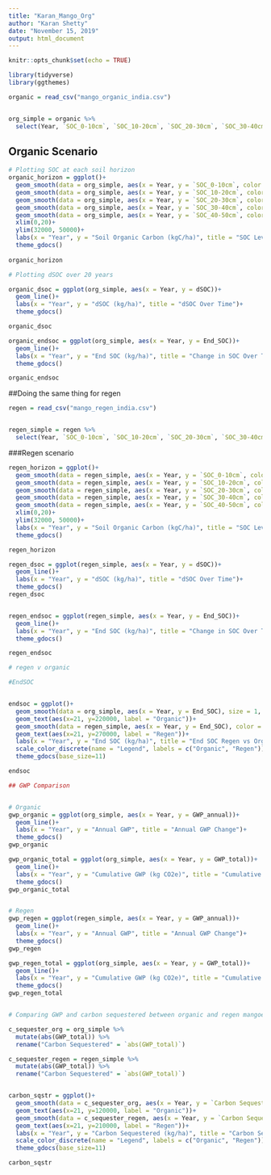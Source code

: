 ```yaml
---
title: "Karan_Mango_Org"
author: "Karan Shetty"
date: "November 15, 2019"
output: html_document
---
```


```r
knitr::opts_chunk$set(echo = TRUE)
```

```r
library(tidyverse)
library(ggthemes)

organic = read_csv("mango_organic_india.csv")


org_simple = organic %>% 
  select(Year, `SOC_0-10cm`, `SOC_10-20cm`, `SOC_20-30cm`, `SOC_30-40cm`, `SOC_40-50cm`, End_SOC, dSOC, GWP_annual, GWP_total)


```

## Organic Scenario

```r
# Plotting SOC at each soil horizon
organic_horizon = ggplot()+
  geom_smooth(data = org_simple, aes(x = Year, y = `SOC_0-10cm`, color = "SOC 0-10cm"), size = 1, span = 0.7, se = FALSE)+
  geom_smooth(data = org_simple, aes(x = Year, y = `SOC_10-20cm`, color = "SOC 10-20cm"), size = 1, span = 0.7, se=FALSE)+
  geom_smooth(data = org_simple, aes(x = Year, y = `SOC_20-30cm`, color = "SOC 20-30cm"), size = 1, span = 0.7, se=FALSE)+
  geom_smooth(data = org_simple, aes(x = Year, y = `SOC_30-40cm`, color = "SOC 30-40cm"), size = 1, span = 0.7, se=FALSE)+
  geom_smooth(data = org_simple, aes(x = Year, y = `SOC_40-50cm`, color = "SOC 40-50cm"), size = 1, span = 0.7, se=FALSE)+
  xlim(0,20)+
  ylim(32000, 50000)+
  labs(x = "Year", y = "Soil Organic Carbon (kgC/ha)", title = "SOC Levels at each Soil Horizon")+
  theme_gdocs()
  
organic_horizon

# Plotting dSOC over 20 years

organic_dsoc = ggplot(org_simple, aes(x = Year, y = dSOC))+
  geom_line()+
  labs(x = "Year", y = "dSOC (kg/ha)", title = "dSOC Over Time")+
  theme_gdocs()

organic_dsoc

organic_endsoc = ggplot(org_simple, aes(x = Year, y = End_SOC))+
  geom_line()+
  labs(x = "Year", y = "End SOC (kg/ha)", title = "Change in SOC Over Time")+
  theme_gdocs()

organic_endsoc

```

##Doing the same thing for regen

```r

regen = read_csv("mango_regen_india.csv")


regen_simple = regen %>% 
  select(Year, `SOC_0-10cm`, `SOC_10-20cm`, `SOC_20-30cm`, `SOC_30-40cm`, `SOC_40-50cm`, End_SOC, dSOC, GWP_annual, GWP_total)

```

###Regen scenario

```r

regen_horizon = ggplot()+
  geom_smooth(data = regen_simple, aes(x = Year, y = `SOC_0-10cm`, color = "SOC 0-10cm"), size = 1, span = 0.7, se = FALSE)+
  geom_smooth(data = regen_simple, aes(x = Year, y = `SOC_10-20cm`, color = "SOC 10-20cm"), size = 1, span = 0.7, se=FALSE)+
  geom_smooth(data = regen_simple, aes(x = Year, y = `SOC_20-30cm`, color = "SOC 20-30cm"), size = 1, span = 0.7, se=FALSE)+
  geom_smooth(data = regen_simple, aes(x = Year, y = `SOC_30-40cm`, color = "SOC 30-40cm"), size = 1, span = 0.7, se=FALSE)+
  geom_smooth(data = regen_simple, aes(x = Year, y = `SOC_40-50cm`, color = "SOC 40-50cm"), size = 1, span = 0.7, se=FALSE)+
  xlim(0,20)+
  ylim(32000, 50000)+
  labs(x = "Year", y = "Soil Organic Carbon (kgC/ha)", title = "SOC Levels at each Soil Horizon")+
  theme_gdocs()

regen_horizon

regen_dsoc = ggplot(regen_simple, aes(x = Year, y = dSOC))+
  geom_line()+
  labs(x = "Year", y = "dSOC (kg/ha)", title = "dSOC Over Time")+
  theme_gdocs()
regen_dsoc


regen_endsoc = ggplot(regen_simple, aes(x = Year, y = End_SOC))+
  geom_line()+
  labs(x = "Year", y = "End SOC (kg/ha)", title = "Change in SOC Over Time")+
  theme_gdocs()

regen_endsoc

```

```r
# regen v organic

#EndSOC


endsoc = ggplot()+
  geom_smooth(data = org_simple, aes(x = Year, y = End_SOC), size = 1, span=0.7, se=FALSE)+
  geom_text(aes(x=21, y=220000, label = "Organic"))+
  geom_smooth(data = regen_simple, aes(x = Year, y = End_SOC), color = "red", size = 1, span=0.7, se=FALSE)+
  geom_text(aes(x=21, y=270000, label = "Regen"))+
  labs(x = "Year", y = "End SOC (kg/ha)", title = "End SOC Regen vs Organic")+
  scale_color_discrete(name = "Legend", labels = c("Organic", "Regen"))+
  theme_gdocs(base_size=11)

endsoc

```

```r

## GWP Comparison


# Organic
gwp_organic = ggplot(org_simple, aes(x = Year, y = GWP_annual))+
  geom_line()+
  labs(x = "Year", y = "Annual GWP", title = "Annual GWP Change")+
  theme_gdocs()
gwp_organic

gwp_organic_total = ggplot(org_simple, aes(x = Year, y = GWP_total))+
  geom_line()+
  labs(x = "Year", y = "Cumulative GWP (kg CO2e)", title = "Cumulative GWP: Organic")+
  theme_gdocs()
gwp_organic_total


# Regen
gwp_regen = ggplot(regen_simple, aes(x = Year, y = GWP_annual))+
  geom_line()+
  labs(x = "Year", y = "Annual GWP", title = "Annual GWP Change")+
  theme_gdocs()
gwp_regen

gwp_regen_total = ggplot(org_simple, aes(x = Year, y = GWP_total))+
  geom_line()+
  labs(x = "Year", y = "Cumulative GWP (kg CO2e)", title = "Cumulative GWP: Regen")+
  theme_gdocs()
gwp_regen_total


# Comparing GWP and carbon sequestered between organic and regen mangoes

c_sequester_org = org_simple %>% 
  mutate(abs(GWP_total)) %>% 
  rename("Carbon Sequestered" = `abs(GWP_total)`)

c_sequester_regen = regen_simple %>% 
  mutate(abs(GWP_total)) %>% 
  rename("Carbon Sequestered" = `abs(GWP_total)`)


carbon_sqstr = ggplot()+
  geom_smooth(data = c_sequester_org, aes(x = Year, y = `Carbon Sequestered`), size = 1, span=0.7, se=FALSE)+
  geom_text(aes(x=21, y=120000, label = "Organic"))+
  geom_smooth(data = c_sequester_regen, aes(x = Year, y = `Carbon Sequestered`), color = "red", size = 1, span=0.7, se=FALSE)+
  geom_text(aes(x=21, y=210000, label = "Regen"))+
  labs(x = "Year", y = "Carbon Sequestered (kg/ha)", title = "Carbon Sequestration of Regen vs Organic")+
  scale_color_discrete(name = "Legend", labels = c("Organic", "Regen"))+
  theme_gdocs(base_size=11)

carbon_sqstr

```







